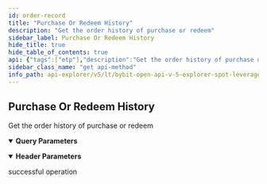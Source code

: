 ```yaml
---
id: order-record
title: "Purchase Or Redeem History"
description: "Get the order history of purchase or redeem"
sidebar_label: Purchase Or Redeem History
hide_title: true
hide_table_of_contents: true
api: {"tags":["etp"],"description":"Get the order history of purchase or redeem","operationId":"order-record","parameters":[{"name":"apiKey","in":"header","description":"If not input, the default one will be used","required":false,"schema":{"type":"string"}},{"name":"secret","in":"header","description":"If not input, the default one will be used","required":false,"schema":{"type":"string"}},{"name":"ltCoin","in":"query","description":"Levearage coin name. e.g., BTC3L","required":false,"schema":{"type":"string"}},{"name":"orderId","in":"query","description":"Order id","required":false,"schema":{"type":"string"}},{"name":"startTime","in":"query","description":"The start timestamp (ms)","required":false,"schema":{"type":"integer"}},{"name":"endTime","in":"query","description":"The end timestamp (ms)","required":false,"schema":{"type":"integer"}},{"name":"limit","in":"query","description":"Limit size of each page. 1-500","required":false,"schema":{"type":"integer","default":100}},{"name":"ltOrderType","in":"query","description":"LT order type. 1=purchase, 2=redeem","required":false,"schema":{"type":"integer","enum":[1,2]}},{"name":"serialNo","in":"query","description":"Serial number","required":false,"schema":{"type":"string"}}],"responses":{"200":{"description":"successful operation"}},"method":"get","path":"/v5/spot-lever-token/order-record","servers":[{"url":"https://api-testnet.bybit.com","description":"Testnet server"}],"info":{"description":"Collection of v5 Restul API\n","version":"3.0.0","title":"Bybit Open API v5 explorer - Spot leverage token"},"postman":{"name":"Purchase Or Redeem History","description":{"content":"Get the order history of purchase or redeem","type":"text/plain"},"url":{"path":["v5","spot-lever-token","order-record"],"host":["{{baseUrl}}"],"query":[{"disabled":false,"description":{"content":"Levearage coin name. e.g., BTC3L","type":"text/plain"},"key":"ltCoin","value":""},{"disabled":false,"description":{"content":"Order id","type":"text/plain"},"key":"orderId","value":""},{"disabled":false,"description":{"content":"The start timestamp (ms)","type":"text/plain"},"key":"startTime","value":""},{"disabled":false,"description":{"content":"The end timestamp (ms)","type":"text/plain"},"key":"endTime","value":""},{"disabled":false,"description":{"content":"Limit size of each page. 1-500","type":"text/plain"},"key":"limit","value":""},{"disabled":false,"description":{"content":"LT order type. 1=purchase, 2=redeem","type":"text/plain"},"key":"ltOrderType","value":""},{"disabled":false,"description":{"content":"Serial number","type":"text/plain"},"key":"serialNo","value":""}],"variable":[]},"header":[{"disabled":false,"description":{"content":"If not input, the default one will be used","type":"text/plain"},"key":"apiKey","value":""},{"disabled":false,"description":{"content":"If not input, the default one will be used","type":"text/plain"},"key":"secret","value":""}],"method":"GET"}}
sidebar_class_name: "get api-method"
info_path: api-explorer/v5/lt/bybit-open-api-v-5-explorer-spot-leverage-token
---
```



## Purchase Or Redeem History



Get the order history of purchase or redeem

<details style={{"marginBottom":"1rem"}} data-collapsed={false} open={true}><summary style={{}}><strong>Query Parameters</strong></summary><div><ul><ParamsItem className={"paramsItem"} param={{"name":"ltCoin","in":"query","description":"Levearage coin name. e.g., BTC3L","required":false,"schema":{"type":"string"}}}></ParamsItem><ParamsItem className={"paramsItem"} param={{"name":"orderId","in":"query","description":"Order id","required":false,"schema":{"type":"string"}}}></ParamsItem><ParamsItem className={"paramsItem"} param={{"name":"startTime","in":"query","description":"The start timestamp (ms)","required":false,"schema":{"type":"integer"}}}></ParamsItem><ParamsItem className={"paramsItem"} param={{"name":"endTime","in":"query","description":"The end timestamp (ms)","required":false,"schema":{"type":"integer"}}}></ParamsItem><ParamsItem className={"paramsItem"} param={{"name":"limit","in":"query","description":"Limit size of each page. 1-500","required":false,"schema":{"type":"integer","default":100}}}></ParamsItem><ParamsItem className={"paramsItem"} param={{"name":"ltOrderType","in":"query","description":"LT order type. 1=purchase, 2=redeem","required":false,"schema":{"type":"integer","enum":[1,2]}}}></ParamsItem><ParamsItem className={"paramsItem"} param={{"name":"serialNo","in":"query","description":"Serial number","required":false,"schema":{"type":"string"}}}></ParamsItem></ul></div></details><details style={{"marginBottom":"1rem"}} data-collapsed={false} open={true}><summary style={{}}><strong>Header Parameters</strong></summary><div><ul><ParamsItem className={"paramsItem"} param={{"name":"apiKey","in":"header","description":"If not input, the default one will be used","required":false,"schema":{"type":"string"}}}></ParamsItem><ParamsItem className={"paramsItem"} param={{"name":"secret","in":"header","description":"If not input, the default one will be used","required":false,"schema":{"type":"string"}}}></ParamsItem></ul></div></details><div><ApiTabs><TabItem label={"200"} value={"200"}><div>

successful operation

</div><div></div></TabItem></ApiTabs></div>
      